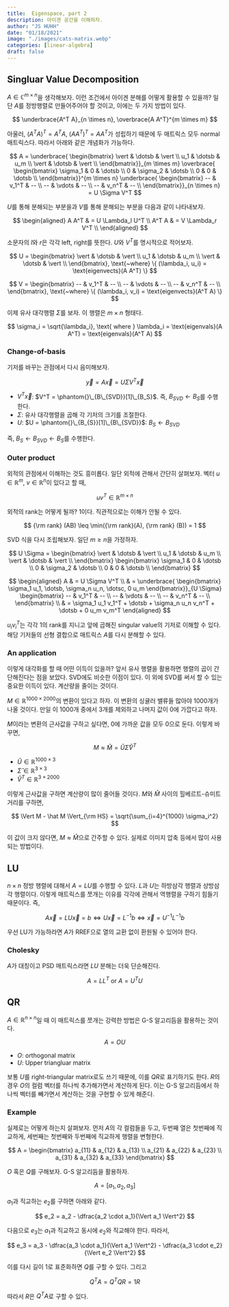 ```yaml
---
title:  Eigenspace, part 2 
description: 아이겐 공간을 이해하자. 
author: "JS HUHH"
date: "01/18/2021"
image: "./images/cats-matrix.webp"
categories: [linear-algebra]
draft: false
---
```


## Singluar Value Decomposition

$A \in \mathbb C^{m \times n}$을 생각해보자. 이런 조건에서 아이겐 분해를 어떻게 활용할 수 있을까? 일단 $A$를 정방행렬로 만들어주어야 할 것이고, 이에는 두 가지 방법이 있다. 

$$
\underbrace{A^T A}_{n \times n}, \overbrace{A A^T}^{m \times m}
$$

아울러, $(A^T A)^T = A^T A$, $(AA^T)^T = A A^T$가 성립하기 때문에 두 매트릭스 모두 normal 매트릭스다. 따라서 아래와 같은 개념화가 가능하다. 

$$
A = 
\underbrace{
\begin{bmatrix}
\vert & \dotsb & \vert \\
u_1 & \dotsb & u_m \\
\vert & \dotsb & \vert \\
\end{bmatrix}}_{m \times m}
\overbrace{
\begin{bmatrix}
\sigma_1 & 0 & \dotsb \\
0 & \sigma_2 & \dotsb \\
0 & 0 & \dotsb \\
\end{bmatrix}}^{m \times n}
\underbrace{
\begin{bmatrix}
-- & v_1^T & -- \\
-- & \vdots & -- \\
-- & v_n^T & -- \\
\end{bmatrix}}_{n \times n} =
U \Sigma V^T
$$

$U$를 통해 분해되는 부분을과 $V$를 통해 분해되는 부분을 다음과 같이 나타내보자. 

$$
\begin{aligned}
A A^T & = U \Lambda_l U^T \\
A^T A & = V \Lambda_r V^T \\
\end{aligned}
$$

소문자의 $l$와 $r$은 각각 left, right를 뜻한다. $U$와 $V^T$를 명시적으로 적어보자. 


$$
U = 
\begin{bmatrix}
\vert & \dotsb & \vert \\
u_1 & \dotsb & u_m \\
\vert & \dotsb & \vert \\
\end{bmatrix}, \text{~where}
\{ (\lambda_i, u_i) = \text{eigenvects}(A A^T) \}
$$

$$
V = 
\begin{bmatrix}
-- & v_1^T & -- \\
-- & \vdots & -- \\
-- & v_n^T & -- \\
\end{bmatrix}, \text{~where}
\{ (\lambda_i, v_i) = \text{eigenvects}(A^T A) \}
$$

이제  유사 대각행렬 $\Sigma$를 보자. 이 행렬은 $m \times n$ 형태다. 

$$
\sigma_i = \sqrt{\lambda_i}, \text{ where } \lambda_i = \text{eigenvals}(A A^T) = \text{eigenvals}(A^T A) 
$$

### Change-of-basis 

기저를 바꾸는 관점에서 다시 음미해보자. 

$$
\vec y = A \vec x = U \Sigma V^T \vec x
$$

- $V^T \vec x$: $V^T = \phantom{}\_{B\_{SVD}}[1]\_{B_S}$. 즉, $B_{SVD} \leftarrow B_S$를 수행한다. 
- $\Sigma$: 유사 대각행렬을 곱해 각 기저의 크기를 조절한다. 
- $U$: $U = \phantom{}\_{B_{S}}[1]\_{B\_{SVD}}$: $B_{S} \leftarrow B_{SVD}$

즉, $B_S \leftarrow B_{SVD} \leftarrow B_S$를 수행한다. 

### Outer product 

외적의 관점에서 이해하는 것도 흥미롭다. 일단 외적에 관해서 간단히 살펴보자. 벡터 $u \in \mathbb R^m$, $v \in \mathbb R^n$이 있다고 할 때, 

$$
u v^T \in \mathbb R^{m \times n}
$$

외적의 rank는 어떻게 될까? 1이다. 직관적으로는 이해가 안될 수 있다. 

$$
{\rm rank} (AB) \leq \min({\rm rank}(A), {\rm rank} (B)) =  1
$$

SVD 식을 다시 조립해보자. 일단 $m \geq n$을 가정하자. 

$$
U \Sigma = 
\begin{bmatrix}
\vert & \dotsb & \vert \\
u_1 & \dotsb & u_m \\
\vert & \dotsb & \vert \\
\end{bmatrix}
\begin{bmatrix}
\sigma_1 & 0 & \dotsb \\
0 & \sigma_2 & \dotsb \\
0 & 0 & \dotsb \\
\end{bmatrix} 
$$

$$
\begin{aligned}
A & = U \Sigma V^T \\
& =
\underbrace{
\begin{bmatrix}
\sigma_1 u_1, \dotsb,  \sigma_n u_n, \dotsc,  0 u_m
\end{bmatrix}}_{U \Sigma}
\begin{bmatrix}
-- & v_1^T & -- \\
-- & \vdots & -- \\
-- & v_n^T & -- \\
\end{bmatrix} \\
& =  \sigma_1 u_1 v_1^T + \dotsb + \sigma_n u_n v_n^T + \dotsb + 0 u_m v_m^T
\end{aligned}
$$

$u_i v_i^T$는 각각 1의 rank를 지니고 앞에 곱해진 singular value의 기저로 이해할 수 있다. 해당 기저들의 선형 결합으로 매트릭스 $A$를 다시 분해할 수 있다. 

### An application 

이렇게 대각화를 할 때 어떤 이득이 있을까? 앞서 유사 행렬을 활용하면 행렬의 곱이 간단해진다는 점을 보았다. SVD에도 비슷한 이점이 있다. 이 외에 SVD를 써서 할 수 있는 중요한 이득이 있다. 계산량을 줄이는 것이다. 

$M \in \mathbb R^{1000 \times 2000}$의 변환이 있다고 하자. 이 변환의 싱귤러 밸류들 많아야 1000개가 나올 것이다. 만일 이 1000개 중에서 3개를 제외하고 나머지 값이 0에 가깝다고 하자.

$M$이라는 변환의 근사값을 구하고 싶다면, 0에 가까운 값을 모두 0으로 둔다. 이렇게 바꾸면, 

$$
M \approx \hat M = \hat U \hat \Sigma \hat V^T
$$ 

- $\hat U \in \mathbb R^{1000 \times 3}$ 
- $\hat \Sigma \in \mathbb R^{3 \times 3}$
- $\hat V^T \in \mathbb R^{3 \times 2000}$

이렇게 근사값을 구하면 계산량이 많이 줄어들 것이다. $M$와 $\hat M$ 사이의 힐베르트-슈미트 거리를 구하면, 

$$
\Vert M - \hat M \Vert_{\rm HS} = \sqrt{\sum_{i=4}^{1000} \sigma_i^2}
$$

이 값이 크지 않다면, $M \approx \hat M$으로 간주할 수 있다. 실제로 이미지 압축 등에서 많이 사용되는 방법이다. 

## LU 

$n \times n$ 정방 행렬에 대해서 $A = LU$를 수행할 수 있다. $L$과 $U$는 하방삼각 행렬과 상방삼각 행렬이다. 이렇게 매트릭스를 쪼개는 이유를 각각에 관해서 역행렬을 구하기 힘들기 때문이다. 즉, 

$$
A \vec x = LU \vec x = b \Leftrightarrow U \vec x = L^{-1}b \Leftrightarrow \vec x = U^{-1}L^{-1}b
$$

우선 LU가 가능하라면 $A$가 RREF으로 열의 교환 없이 환원될 수 있어야 한다. 

### Cholesky

$A$가 대칭이고 PSD 매트릭스라면 $LU$ 분해는 더욱 단순해진다. 

$$
A = L L^T \text{ or } A = U^T U 
$$
 
## QR 

$A \in \mathbb R^{n \times n}$일 때 이 매트릭스를 쪼개는 강력한 방법은 G-S 알고리듬을 활용하는 것이다. 

$$
A = O U 
$$

- $O$: orthogonal matrix 
- $U$: Upper triangluar matrix 

보통 $U$를 right-triangular matrix로도 쓰기 때문에, 이를 $QR$로 표기하기도 한다. $R$의 경우 $O$의 컬럼 벡터를 하나씩 추가해가면서 계산하게 된다. 이는 G-S 알고리듬에서 하나씩 벡터를 빼가면서 계산하는 것을 구현할 수 있게 해준다. 

### Example 

실제로는 어떻게 하는지 살펴보자. 먼저 $A$의 각 컬럼들을 두고, 두번째 열은 첫번째에 직교하게, 세번째는 첫번째와 두번째에 직교하게 행렬을 변형한다. 

$$
A = 
\begin{bmatrix}
a_{11} & a_{12} & a_{13} \\
a_{21} & a_{22} & a_{23} \\
a_{31} & a_{32} & a_{33} 
\end{bmatrix}
$$

$O$ 혹은 $Q$를 구해보자. G-S 알고리듬을 활용하자. 

$$
A = [a_1, a_2, a_3]
$$

$a_1$과 직교하는 $e_2$를 구하면 아래와 같다. 

$$
e_2 = a_2 - \dfrac{a_2 \cdot a_1}{\Vert a_1 \Vert^2}
$$

다음으로 $e_3$는 $a_1$과 직교하고 동시에 $e_2$와 직교해야 한다. 따라서, 

$$
e_3 = a_3 - \dfrac{a_3 \cdot a_1}{\Vert a_1 \Vert^2} - \dfrac{a_3 \cdot e_2}{\Vert e_2 \Vert^2}
$$ 

이를 다시 길이 1로 표준화하면 $Q$를 구할 수 있다. 그리고 

$$
Q^T A = Q^T Q R = 1 R
$$

따라서 $R$은 $Q^T A$로 구할 수 있다. 

